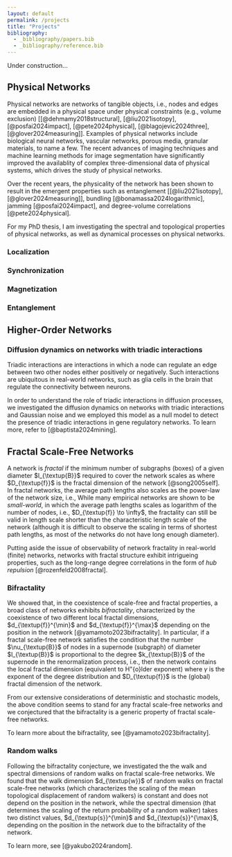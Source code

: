 ```yaml
---
layout: default
permalink: /projects
title: "Projects"
bibliography:
  - _bibliography/papers.bib
  - _bibliography/reference.bib
---
```


Under construction...

## Physical Networks

Physical networks are networks of tangible objects, i.e., nodes and edges are embedded in a physical space under physical constraints (e.g., volume exclusion) [[@dehmamy2018structural], [@liu2021isotopy], [@posfai2024impact], [@pete2024physical], [@blagojevic2024three], [@glover2024measuring]]. 
Examples of physical networks include biological neural networks, vascular networks, porous media, granular materials, to name a few.
The recent advances of imaging techniques and machine learning methods for image segmentation have significantly improved the availablity of complex three-dimensional data of physical systems, which drives the study of physical networks.

Over the recent years, the physicality of the network has been shown to result in the emergent properties such as entanglement [[@liu2021isotopy], [@glover2024measuring]], bundling [@bonamassa2024logarithmic], jamming [@posfai2024impact], and degree-volume correlations [@pete2024physical].

For my PhD thesis, I am investigating the spectral and topological properties of physical networks, as well as dynamical processes on physical networks.

### Localization

### Synchronization

### Magnetization

### Entanglement

## Higher-Order Networks

### Diffusion dynamics on networks with triadic interactions

Triadic interactions are interactions in which a node can regulate an edge between two other nodes either positively or negatively. 
Such interactions are ubiquitous in real-world networks, such as glia cells in the brain that regulate the connectivity between neurons.

In order to understand the role of triadic interactions in diffusion processes, we investigated the diffusion dynamics on networks with triadic interactions and Gaussian noise and we employed this model as a null model to detect the presence of triadic interactions in gene regulatory networks. 
To learn more, refer to [@baptista2024mining].

## Fractal Scale-Free Networks

A network is *fractal* if the minimum number of subgraphs (boxes) of a given diameter $l_{\textup{B}}$ required to cover the network scales as
\begin{equation}
  N_{\textup{B}}(l_{\textup{B}}) \sim l_{\textup{B}}^{-D_{\textup{f}}}
\end{equation}
where $D_{\textup{f}}$ is the fractal dimension of the network [@song2005self]. 
In fractal networks, the average path lengths also scales as the power-law of the network size, i.e.,
\begin{equation}
  \langle l \rangle \sim N^{1/D_{\textup{f}}}.
\end{equation}
While many empirical networks are shown to be *small-world*, in which the average path lengths scales as logarithm of the number of nodes, i.e., $D_{\textup{f}} \to \infty$, the fractality can still be valid in length scale shorter than the characteristic length scale of the network (although it is difficult to observe the scaling in terms of shortest path lengths, as most of the networks do not have long enough diameter).

Putting aside the issue of observability of network fractality in real-world (finite) networks, networks with fractal structure exhibit intrigueing properties, such as the long-range degree correlations in the form of *hub repulsion* [@rozenfeld2008fractal].

### Bifractality

We showed that, in the coexistence of scale-free and fractal properties, a broad class of networks exhibits *bifractality*, characterized by the coexistence of two different local fractal dimensions, $d_{\textup{f}}^{\min}$ and $d_{\textup{f}}^{\max}$ depending on the position in the network [@yamamoto2023bifractality].
In particular, if a fractal scale-free network satisfies the condition that the number $\nu_{\textup{B}}$ of nodes in a supernode (subgraph) of diameter $l_{\textup{B}}$ is proportional to the degree $k_{\textup{B}}$ of the supernode in the renormalization process, i.e.,
\begin{equation}
  \nu_{\textup{B}} \propto k_{\textup{B}},
\end{equation}
then the network contains the local fractal dimension (equivalent to H\"{o}lder exponent) 
\begin{equation}
    d_{\textup{f}}^{\max} = D_{\textup{f}}, \quad d_{\textup{f}}^{\min} = D_{\textup{f}} \left(\frac{\gamma-1}{\gamma-2}\right),
\end{equation}
where $\gamma$ is the exponent of the degree distribution and $D_{\textup{f}}$ is the (global) fractal dimension of the network.

From our extensive considerations of deterministic and stochastic models, the above condition seems to stand for any fractal scale-free networks and we conjectured that the bifractality is a generic property of fractal scale-free networks.

To learn more about the bifractality, see [@yamamoto2023bifractality].

### Random walks

Following the bifractality conjecture, we investigated the the walk and spectral dimensions of random walks on fractal scale-free networks. 
We found that the walk dimension $d_{\textup{w}}$ of random walks on fractal scale-free networks (which characterizes the scaling of the mean topological displacement of random walkers) is constant and does not depend on the position in the network, while the spectral dimension (that determines the scaling of the return probability of a random walker) takes two distinct values, $d_{\textup{s}}^{\min}$ and $d_{\textup{s}}^{\max}$, depending on the position in the network due to the bifractality of the network.

To learn more, see [@yakubo2024random].

